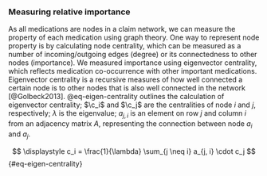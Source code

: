 ### Measuring relative importance

As all medications are nodes in a claim network, we can measure the property of each medication using graph theory. One way to represent node property is by calculating node centrality, which can be measured as a number of incoming/outgoing edges (degree) or its connectedness to other nodes (importance). We measured importance using eigenvector centrality, which reflects medication co-occurrence with other important medications. Eigenvector centrality is a recursive measures of how well connected a certain node is to other nodes that is also well connected in the network [@Golbeck2013]. @eq-eigen-centrality outlines the calculation of eigenvector centrality; $\c_i$ and $\c_j$ are the centralities of node $i$ and $j$, respectively; $\lambda$ is the eigenvalue; $a_{j, i}$ is an element on row $j$ and column $i$ from an adjacency matrix $A$, representing the connection between node $a_i$ and $a_j$.

$$
\displaystyle c_i = \frac{1}{\lambda} \sum_{j \neq i} a_{j, i} \cdot c_j
$$ {#eq-eigen-centrality}
